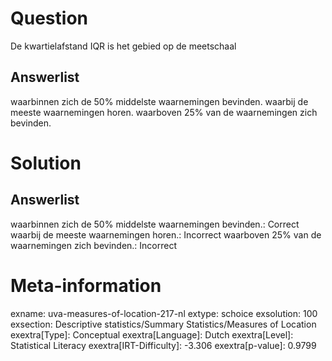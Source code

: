 Question
========

De kwartielafstand IQR is het gebied op de meetschaal

Answerlist
----------

waarbinnen zich de 50% middelste waarnemingen bevinden.
waarbij de meeste waarnemingen horen.
waarboven 25% van de waarnemingen zich bevinden.

Solution
========

Answerlist
----------

waarbinnen zich de 50% middelste waarnemingen bevinden.: Correct
waarbij de meeste waarnemingen horen.: Incorrect
waarboven 25% van de waarnemingen zich bevinden.: Incorrect

Meta-information
================
exname: uva-measures-of-location-217-nl
extype: schoice
exsolution: 100
exsection: Descriptive statistics/Summary Statistics/Measures of Location
exextra[Type]: Conceptual
exextra[Language]: Dutch
exextra[Level]: Statistical Literacy
exextra[IRT-Difficulty]: -3.306
exextra[p-value]: 0.9799
